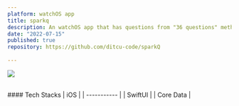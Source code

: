 ```yaml
---
platform: watchOS app
title: sparkq
description: An watchOS app that has questions from "36 questions" method to bring closeness for single person who wants to make the person he/she become more open during the approach process.
date: "2022-07-15"
published: true
repository: https://github.com/ditcu-code/sparkQ
  
---
```


![](/images/sparkQ.png)

<br />
#### Tech Stacks
| iOS     | 
| ----------- |
| SwiftUI      | 
| Core Data      | 